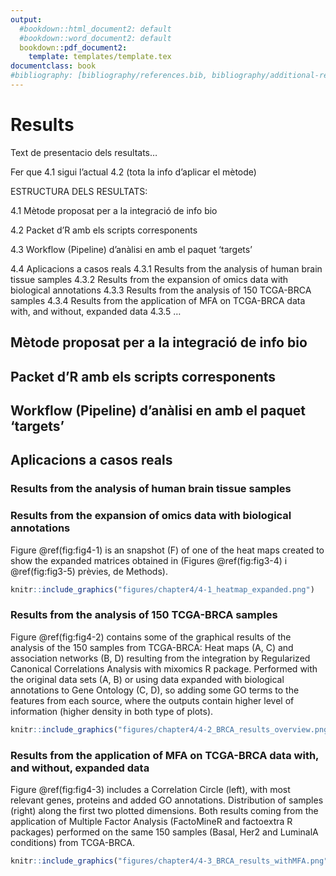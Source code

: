 ```yaml
---
output:
  #bookdown::html_document2: default
  #bookdown::word_document2: default
  bookdown::pdf_document2:
    template: templates/template.tex
documentclass: book
#bibliography: [bibliography/references.bib, bibliography/additional-references.bib]
---
```


# Results {#results}
\chaptermark{Results}
\minitoc <!-- this will include a mini table of contents-->

Text de presentacio dels resultats...

Fer que 4.1 sigui l'actual 4.2 (tota la info d'aplicar el mètode)


ESTRUCTURA DELS RESULTATS:

4.1 Mètode proposat per a la integració de info bio 

4.2 Packet d'R amb els scripts corresponents

4.3 Workflow (Pipeline) d'anàlisi en amb el paquet 'targets'

4.4 Aplicacions a casos reals
4.3.1 Results from the analysis of human brain tissue samples
4.3.2 Results from the expansion of omics data with biological annotations
4.3.3 Results from the analysis of 150 TCGA-BRCA samples
4.3.4 Results from the application of MFA on TCGA-BRCA data with, and without, expanded data
4.3.5 ...

## Mètode proposat per a la integració de info bio 

## Packet d'R amb els scripts corresponents

## Workflow (Pipeline) d'anàlisi en amb el paquet 'targets'

## Aplicacions a casos reals

### Results from the analysis of human brain tissue samples

### Results from the expansion of omics data with biological annotations

Figure \@ref(fig:fig4-1) is an snapshot (F) of one of the heat maps created to show the expanded matrices obtained in (Figures \@ref(fig:fig3-4) i \@ref(fig:fig3-5) prèvies, de Methods).

```r
knitr::include_graphics("figures/chapter4/4-1_heatmap_expanded.png")
```


### Results from the analysis of 150 TCGA-BRCA samples

Figure \@ref(fig:fig4-2) contains some of the graphical results of the analysis of the 150 samples from TCGA-BRCA: Heat maps (A, C) and association networks (B, D) resulting from the integration by Regularized Canonical Correlations Analysis with mixomics R package. Performed with the original data sets (A, B) or using data expanded with biological annotations to Gene Ontology (C, D), so adding some GO terms to the features from each source, where the outputs contain higher level of information (higher density in both type of plots).

```r
knitr::include_graphics("figures/chapter4/4-2_BRCA_results_overview.png")
```

### Results from the application of MFA on TCGA-BRCA data with, and without, expanded data

Figure \@ref(fig:fig4-3) includes a Correlation Circle (left), with most relevant genes, proteins and added GO annotations. Distribution of samples (right) along the first two plotted dimensions. Both results coming from the application of Multiple Factor Analysis (FactoMineR and factoextra R packages) performed on the same 150 samples (Basal, Her2 and LuminalA conditions) from TCGA-BRCA.

```r
knitr::include_graphics("figures/chapter4/4-3_BRCA_results_withMFA.png")
```


\clearpage

